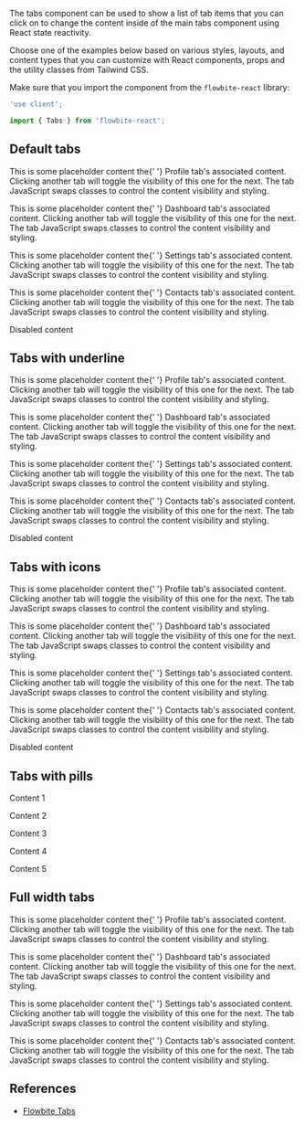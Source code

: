 
The tabs component can be used to show a list of tab items that you can click on to change the content inside of the main tabs component using React state reactivity.

Choose one of the examples below based on various styles, layouts, and content types that you can customize with React components, props and the utility classes from Tailwind CSS.

Make sure that you import the component from the `flowbite-react` library:

```jsx
'use client';

import { Tabs } from 'flowbite-react';
```

## Default tabs

<CodePreview title="Default tabs">
  <Tabs.Group aria-label="Default tabs" style="default">
    <Tabs.Item active title="Profile">
      <p className="text-sm text-gray-500 dark:text-gray-400">
        This is some placeholder content the{' '}
        <span className="font-medium text-gray-800 dark:text-white">Profile tab's associated content</span>. Clicking
        another tab will toggle the visibility of this one for the next. The tab JavaScript swaps classes to control the
        content visibility and styling.
      </p>
    </Tabs.Item>
    <Tabs.Item title="Dashboard">
      <p className="text-sm text-gray-500 dark:text-gray-400">
        This is some placeholder content the{' '}
        <span className="font-medium text-gray-800 dark:text-white">Dashboard tab's associated content</span>. Clicking
        another tab will toggle the visibility of this one for the next. The tab JavaScript swaps classes to control the
        content visibility and styling.
      </p>
    </Tabs.Item>
    <Tabs.Item title="Settings">
      <p className="text-sm text-gray-500 dark:text-gray-400">
        This is some placeholder content the{' '}
        <span className="font-medium text-gray-800 dark:text-white">Settings tab's associated content</span>. Clicking
        another tab will toggle the visibility of this one for the next. The tab JavaScript swaps classes to control the
        content visibility and styling.
      </p>
    </Tabs.Item>
    <Tabs.Item title="Contacts">
      <p className="text-sm text-gray-500 dark:text-gray-400">
        This is some placeholder content the{' '}
        <span className="font-medium text-gray-800 dark:text-white">Contacts tab's associated content</span>. Clicking
        another tab will toggle the visibility of this one for the next. The tab JavaScript swaps classes to control the
        content visibility and styling.
      </p>
    </Tabs.Item>
    <Tabs.Item disabled title="Disabled">
      Disabled content
    </Tabs.Item>
  </Tabs.Group>
</CodePreview>

## Tabs with underline

<CodePreview title="Tabs with underline">
  <Tabs.Group aria-label="Tabs with underline" style="underline">
    <Tabs.Item active title="Profile">
      <p className="text-sm text-gray-500 dark:text-gray-400">
        This is some placeholder content the{' '}
        <span className="font-medium text-gray-800 dark:text-white">Profile tab's associated content</span>. Clicking
        another tab will toggle the visibility of this one for the next. The tab JavaScript swaps classes to control the
        content visibility and styling.
      </p>
    </Tabs.Item>
    <Tabs.Item title="Dashboard">
      <p className="text-sm text-gray-500 dark:text-gray-400">
        This is some placeholder content the{' '}
        <span className="font-medium text-gray-800 dark:text-white">Dashboard tab's associated content</span>. Clicking
        another tab will toggle the visibility of this one for the next. The tab JavaScript swaps classes to control the
        content visibility and styling.
      </p>
    </Tabs.Item>
    <Tabs.Item title="Settings">
      <p className="text-sm text-gray-500 dark:text-gray-400">
        This is some placeholder content the{' '}
        <span className="font-medium text-gray-800 dark:text-white">Settings tab's associated content</span>. Clicking
        another tab will toggle the visibility of this one for the next. The tab JavaScript swaps classes to control the
        content visibility and styling.
      </p>
    </Tabs.Item>
    <Tabs.Item title="Contacts">
      <p className="text-sm text-gray-500 dark:text-gray-400">
        This is some placeholder content the{' '}
        <span className="font-medium text-gray-800 dark:text-white">Contacts tab's associated content</span>. Clicking
        another tab will toggle the visibility of this one for the next. The tab JavaScript swaps classes to control the
        content visibility and styling.
      </p>
    </Tabs.Item>
    <Tabs.Item disabled title="Disabled">
      Disabled content
    </Tabs.Item>
  </Tabs.Group>
</CodePreview>

## Tabs with icons

<CodePreview title="Tabs with icons">
  <Tabs.Group aria-label="Tabs with icons" style="underline">
    <Tabs.Item active title="Profile" icon={HiUserCircle}>
      <p className="text-sm text-gray-500 dark:text-gray-400">
        This is some placeholder content the{' '}
        <span className="font-medium text-gray-800 dark:text-white">Profile tab's associated content</span>. Clicking
        another tab will toggle the visibility of this one for the next. The tab JavaScript swaps classes to control the
        content visibility and styling.
      </p>
    </Tabs.Item>
    <Tabs.Item title="Dashboard" icon={MdDashboard}>
      <p className="text-sm text-gray-500 dark:text-gray-400">
        This is some placeholder content the{' '}
        <span className="font-medium text-gray-800 dark:text-white">Dashboard tab's associated content</span>. Clicking
        another tab will toggle the visibility of this one for the next. The tab JavaScript swaps classes to control the
        content visibility and styling.
      </p>
    </Tabs.Item>
    <Tabs.Item title="Settings" icon={HiAdjustments}>
      <p className="text-sm text-gray-500 dark:text-gray-400">
        This is some placeholder content the{' '}
        <span className="font-medium text-gray-800 dark:text-white">Settings tab's associated content</span>. Clicking
        another tab will toggle the visibility of this one for the next. The tab JavaScript swaps classes to control the
        content visibility and styling.
      </p>
    </Tabs.Item>
    <Tabs.Item title="Contacts" icon={HiClipboardList}>
      <p className="text-sm text-gray-500 dark:text-gray-400">
        This is some placeholder content the{' '}
        <span className="font-medium text-gray-800 dark:text-white">Contacts tab's associated content</span>. Clicking
        another tab will toggle the visibility of this one for the next. The tab JavaScript swaps classes to control the
        content visibility and styling.
      </p>
    </Tabs.Item>
    <Tabs.Item disabled title="Disabled">
      Disabled content
    </Tabs.Item>
  </Tabs.Group>
</CodePreview>

## Tabs with pills

<CodePreview title="Pills tabs">
  <Tabs.Group aria-label="Pills" style="pills">
    <Tabs.Item active title="Tab 1">
      <p className="text-sm text-gray-500 dark:text-gray-400">Content 1</p>
    </Tabs.Item>
    <Tabs.Item title="Tab 2">
      <p className="text-sm text-gray-500 dark:text-gray-400">Content 2</p>
    </Tabs.Item>
    <Tabs.Item title="Tab 3">
      <p className="text-sm text-gray-500 dark:text-gray-400">Content 3</p>
    </Tabs.Item>
    <Tabs.Item title="Tab 4">
      <p className="text-sm text-gray-500 dark:text-gray-400">Content 4</p>
    </Tabs.Item>
    <Tabs.Item disabled title="Tab 5">
      <p className="text-sm text-gray-500 dark:text-gray-400">Content 5</p>
    </Tabs.Item>
  </Tabs.Group>
</CodePreview>

## Full width tabs

<CodePreview title="Full width tabs">
  <Tabs.Group aria-label="Full width tabs" style="fullWidth">
    <Tabs.Item active title="Profile">
      <p className="text-sm text-gray-500 dark:text-gray-400">
        This is some placeholder content the{' '}
        <span className="font-medium text-gray-800 dark:text-white">Profile tab's associated content</span>. Clicking
        another tab will toggle the visibility of this one for the next. The tab JavaScript swaps classes to control the
        content visibility and styling.
      </p>
    </Tabs.Item>
    <Tabs.Item title="Dashboard">
      <p className="text-sm text-gray-500 dark:text-gray-400">
        This is some placeholder content the{' '}
        <span className="font-medium text-gray-800 dark:text-white">Dashboard tab's associated content</span>. Clicking
        another tab will toggle the visibility of this one for the next. The tab JavaScript swaps classes to control the
        content visibility and styling.
      </p>
    </Tabs.Item>
    <Tabs.Item title="Settings">
      <p className="text-sm text-gray-500 dark:text-gray-400">
        This is some placeholder content the{' '}
        <span className="font-medium text-gray-800 dark:text-white">Settings tab's associated content</span>. Clicking
        another tab will toggle the visibility of this one for the next. The tab JavaScript swaps classes to control the
        content visibility and styling.
      </p>
    </Tabs.Item>
    <Tabs.Item title="Contacts">
      <p className="text-sm text-gray-500 dark:text-gray-400">
        This is some placeholder content the{' '}
        <span className="font-medium text-gray-800 dark:text-white">Contacts tab's associated content</span>. Clicking
        another tab will toggle the visibility of this one for the next. The tab JavaScript swaps classes to control the
        content visibility and styling.
      </p>
    </Tabs.Item>
  </Tabs.Group>
</CodePreview>

## References

- [Flowbite Tabs](https://flowbite.com/docs/components/tabs/)
